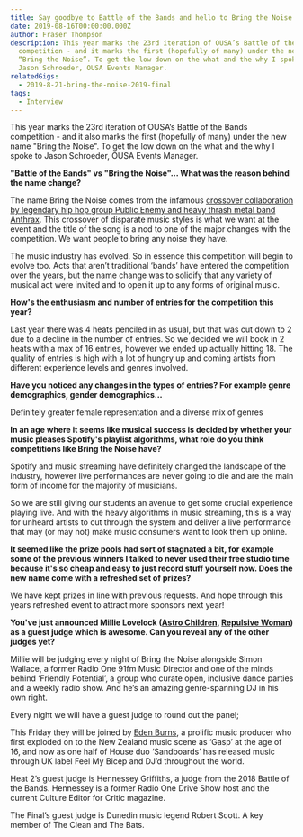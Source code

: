 ```yaml
---
title: Say goodbye to Battle of the Bands and hello to Bring the Noise
date: 2019-08-16T00:00:00.000Z
author: Fraser Thompson
description: This year marks the 23rd iteration of OUSA’s Battle of the Bands
  competition - and it marks the first (hopefully of many) under the new name
  “Bring the Noise”. To get the low down on the what and the why I spoke to
  Jason Schroeder, OUSA Events Manager.
relatedGigs:
  - 2019-8-21-bring-the-noise-2019-final
tags:
  - Interview
---
```



This year marks the 23rd iteration of OUSA’s Battle of the Bands competition - and it also marks the first (hopefully of many) under the new name "Bring the Noise". To get the low down on the what and the why I spoke to Jason Schroeder, OUSA Events Manager.

**"Battle of the Bands" vs "Bring the Noise"... What was the reason behind the name change?**

The name Bring the Noise comes from the infamous [crossover collaboration by legendary hip hop group Public Enemy and heavy thrash metal band Anthrax](https://www.youtube.com/watch?v=kl1hgXfX5-U). This crossover of disparate music styles is what we want at the event and the title of the song is a nod to one of the major changes with the competition. We want people to bring any noise they have.

The music industry has evolved. So in essence this competition will begin to evolve too. Acts that aren’t traditional ‘bands’ have entered the competition over the years, but the name change was to solidify that any variety of musical act were invited and to open it up to any forms of original music.

**How's the enthusiasm and number of entries for the competition this year?**

Last year there was 4 heats penciled in as usual, but that was cut down to 2 due to a decline in the number of entries. So we decided we will book in 2 heats with a max of 16 entries, however we ended up actually hitting 18. The quality of entries is high with a lot of hungry up and coming artists from different experience levels and genres involved.

**Have you noticed any changes in the types of entries? For example genre demographics, gender demographics...**

Definitely greater female representation and a diverse mix of genres

**In an age where it seems like musical success is decided by whether your music pleases Spotify's playlist algorithms, what role do you think competitions like Bring the Noise have?**

Spotify and music streaming have definitely changed the landscape of the industry, however live performances are never going to die and are the main form of income for the majority of musicians.

So we are still giving our students an avenue to get some crucial experience playing live. And with the heavy algorithms in music streaming, this is a way for unheard artists to cut through the system and deliver a live performance that may (or may not) make music consumers want to look them up online.

**It seemed like the prize pools had sort of stagnated a bit, for example some of the previous winners I talked to never used their free studio time because it's so cheap and easy to just record stuff yourself now. Does the new name come with a refreshed set of prizes?**

We have kept prizes in line with previous requests. And hope through this years refreshed event to attract more sponsors next year!

**You've just announced Millie Lovelock ([Astro Children](https://astrochildrenmusic.bandcamp.com/), [Repulsive Woman](https://repulsivewoman.bandcamp.com/)) as a guest judge which is awesome. Can you reveal any of the other judges yet?**

Millie will be judging every night of Bring the Noise alongside Simon Wallace, a former Radio One 91fm Music Director and one of the minds behind ‘Friendly Potential’, a group who curate open, inclusive dance parties and a weekly radio show. And he’s an amazing genre-spanning DJ in his own right.

Every night we will have a guest judge to round out the panel;

This Friday they will be joined by [Eden Burns](https://soundcloud.com/djedenburns), a prolific music producer who first exploded on to the New Zealand music scene as ‘Gasp’ at the age of 16, and now as one half of House duo ‘Sandboards’ has released music through UK label Feel My Bicep and DJ’d throughout the world.

Heat 2’s guest judge is Hennessey Griffiths, a judge from the 2018 Battle of the Bands. Hennessey is a former Radio One Drive Show host and the current Culture Editor for Critic magazine.

The Final’s guest judge is Dunedin music legend Robert Scott. A key member of The Clean and The Bats.
